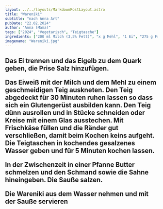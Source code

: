 ```yaml
---
layout: ../../layouts/MarkdownPostLayout.astro
title: "Wareniki"
subtitle: "nach Anna Art"
pubDate: "22.02.2024"
author: "Anna (Mama)"
tags: ["2024", "Vegetarisch", "Teigtasche"]
ingredients: ["200 ml Milch (3,5% Fett)", "x g Mehl", "1 Ei", "275 g Frischkäse (15% Fett)", "200 g Schmand", "200 ml Schlagsahne"]
imagename: "Wareniki.jpg"
---
```



<H2 text="Zubereitung" />

Das Ei trennen und das Eigelb zu dem Quark geben, die Prise Salz hinzufügen.

Das Eiweiß mit der Milch und dem Mehl zu einem geschmeidigen Teig auskneten. Den Teig abgedeckt für 30 Minuten ruhen lassen so dass sich ein Glutengerüst ausbilden kann.
Den Teig dünn ausrollen und in Stücke schneiden oder Kreise mit einem Glas ausstechen. Mit Frischkäse füllen und die Ränder gut verschließen, damit beim Kochen keins aufgeht.
Die Teigtaschen in kochendes gesalzenes Wasser geben und für 5 Minuten kochen lassen.

In der Zwischenzeit in einer Pfanne Butter schmelzen und den Schmand sowie die Sahne hineingeben. Die Sauße salzen.

Die Wareniki aus dem Wasser nehmen und mit der Sauße servieren
